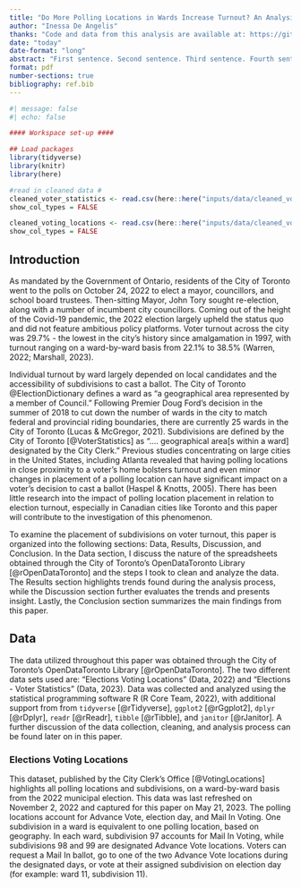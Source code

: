 ```yaml
---
title: "Do More Polling Locations in Wards Increase Turnout? An Analysis of the 2022 Toronto Municipal Election"
author: "Inessa De Angelis"
thanks: "Code and data from this analysis are available at: https://github.com/InessaDeAngelis/Toronto_Elections" 
date: "today"
date-format: "long" 
abstract: "First sentence. Second sentence. Third sentence. Fourth sentence."
format: pdf
number-sections: true
bibliography: ref.bib
---
```


```r
#| message: false
#| echo: false

#### Workspace set-up ####

## Load packages
library(tidyverse)
library(knitr)
library(here)

#read in cleaned data #
cleaned_voter_statistics <- read.csv(here::here("inputs/data/cleaned_voter_statistics.csv"))
show_col_types = FALSE

cleaned_voting_locations <- read.csv(here::here("inputs/data/cleaned_voting_locations.csv"))
show_col_types = FALSE
```

## Introduction
As mandated by the Government of Ontario, residents of the City of Toronto went to the polls on October 24, 2022 to elect a mayor, councillors, and school board trustees. Then-sitting Mayor, John Tory sought re-election, along with a number of incumbent city councillors. Coming out of the height of the Covid-19 pandemic, the 2022 election largely upheld the status quo and did not feature ambitious policy platforms. Voter turnout across the city was 29.7% - the lowest in the city’s history since amalgamation in 1997, with turnout ranging on a ward-by-ward basis from 22.1% to 38.5% (Warren, 2022; Marshall, 2023). 

Individual turnout by ward largely depended on local candidates and the accessibility of subdivisions to cast a ballot. The City of Toronto @ElectionDictionary defines a ward as “a geographical area represented by a member of Council.” Following Premier Doug Ford’s decision in the summer of 2018 to cut down the number of wards in the city to match federal and provincial riding boundaries, there are currently 25 wards in the City of Toronto (Lucas & McGregor, 2021). Subdivisions are defined by the City of Toronto [@VoterStatistics] as “.... geographical area[s within a ward] designated by the City Clerk.” Previous studies concentrating on large cities in the United States, including Atlanta revealed that having polling locations in close proximity to a voter’s home bolsters turnout and even minor changes in placement of a polling location can have significant impact on a voter’s decision to cast a ballot (Haspel & Knotts, 2005). There has been little research into the impact of polling location placement in relation to election turnout, especially in Canadian cities like Toronto and this paper will contribute to the investigation of this phenomenon. 

To examine the placement of subdivisions on voter turnout, this paper is organized into the following sections: Data, Results, Discussion, and Conclusion.  In the Data section, I discuss the nature of the spreadsheets obtained through the City of Toronto’s OpenDataToronto Library [@rOpenDataToronto] and the steps I took to clean and analyze the data. The Results section highlights trends found during the analysis process, while the Discussion section further evaluates the trends and presents insight. Lastly, the Conclusion section summarizes the main findings from this paper. 

## Data
The data utilized throughout this paper was obtained through the City of Toronto’s OpenDataToronto Library [@rOpenDataToronto]. The two different data sets used are: “Elections Voting Locations” (Data, 2022) and “Elections - Voter Statistics” (Data, 2023). Data was collected and analyzed using the statistical programming software R (R Core Team, 2022), with additional support from from `tidyverse` [@rTidyverse], `ggplot2` [@rGgplot2], `dplyr` [@rDplyr], `readr` [@rReadr], `tibble` [@rTibble], and `janitor` [@rJanitor]. A further discussion of the data collection, cleaning, and analysis process can be found later on in this paper. 

### Elections Voting Locations
This dataset, published by the City Clerk's Office [@VotingLocations] highlights all polling locations and subdivisions, on a ward-by-ward basis from the 2022 municipal election. This data was last refreshed on November 2, 2022 and captured for this paper on May 21, 2023. The polling locations account for Advance Vote, election day, and Mail In Voting. One subdivision in a ward is equivalent to one polling location, based on geography. In each ward, subdivision 97 accounts for Mail In Voting, while subdivisions 98 and 99 are designated Advance Vote locations. Voters can request a Mail In ballot, go to one of the two Advance Vote locations during the designated days, or vote at their assigned subdivision on election day (for example: ward 11, subdivision 11). 
